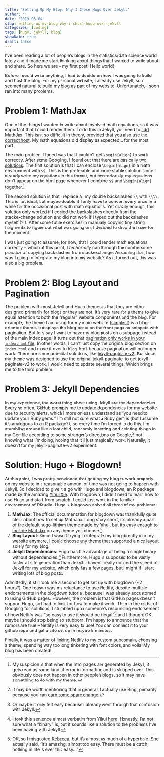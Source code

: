 ```yaml
---
title: 'Setting Up My Blog: Why I Chose Hugo Over Jekyll'
author: ''
date: '2019-03-06'
slug: setting-up-my-blog-why-i-chose-hugo-over-jekyll
categories: [coding]
tags: [hugo, jekyll, blog]
showDate: true
draft: false
---
```


I've been reading a lot of people's blogs in the statistics/data science world lately and it made me start thinking about things that I wanted to write about and share. So here we are -- my first post! Hello world!

Before I could write anything, I had to decide on how I was going to build and host the blog. For my personal website, I already use Jekyll, so it seemed natural to build my blog as part of my website. Unfortunately, I soon ran into many problems.

# Problem 1: MathJax

One of the things I wanted to write about involved math equations, so it was important that I could render them. To do this in Jekyll, you need to [add MathJax](http://sgeos.GitHub.io/GitHub/jekyll/2016/08/21/adding_MathJax_to_a_jekyll_GitHub_pages_blog.html). This isn't so difficult in theory, provided that you also use the [correct host](https://www.MathJax.org/cdn-shutting-down/). My math equations did display as expected... for the most part.

The main problem I faced was that I couldn't get `\begin{align}` to work correctly. After some Googling, I found out that there are basically [two solutions](https://math.meta.stackexchange.com/questions/3514/using-the-align-environment). The first solution is that I can enclose `\begin{align}` in a math environment with `$$`. This is the preferable and more stable solution since I already write my equations in this format, but mysteriously, my equations don't appear on the html page whenever I combine `$$` and `\begin{align}` together.^[My suspicion is that when the html pages are generated by Jekyll, it gets read as some kind of error in formatting and is skipped over. This obviously does not happen in other people's blogs, so it may have something to do with my theme.] 

The second solution is that I replace all my double backslashes `\\` with `\\\\`. This is not ideal, but maybe doable if I only have to convert every once in a while for the occasional post with math equations. Yet crazily enough, this solution only worked if I copied the backslashes directly from the stackexchange solution and did not work if I typed out the backslashes myself (?!). After some futile exercises in manually copying tiny string fragments to figure out what was going on, I decided to drop the issue for the moment. 

I was just going to assume, for now, that I could render math equations correctly -- which at this point, I *technically* can through the cumbersome practice of copying backslashes from stackexchange. Assuming that, how was I going to integrate my blog into my website? As it turned out, this was also a big problem.

# Problem 2: Blog Layout and Pagination

The problem with most Jekyll and Hugo themes is that they are either designed primarily for blogs or they are not. It's very rare for a theme to give equal attention to both the "regular" website components and the blog. For example, the theme I am using for my main website ([simplest](https://GitHub.com/nandomoreirame/simplest)) is a blog-oriented theme. It displays the blog posts on the front page as snippets with pagination. But let's say I want to have my blog posts on a subpage instead of the main index page. It turns out that [pagination only works in your `index.html` file](https://stackoverflow.com/questions/20829006/jekyll-paginator-not-working). In other words, I can't just copy the original blog section on `index.html` and move it over to `blog.html` because pagination will no longer work. There are some potential solutions, like [jekyll-paginate-v2](https://GitHub.com/sverrirs/jekyll-paginate-v2). But since my theme was designed to use the original jekyll-paginate, to get jekyll-paginate-v2 to work, I would need to update several things. Which brings me to the third problem.

# Problem 3: Jekyll Dependencies

In my experience, the worst thing about using Jekyll are the dependencies. Every so often, GitHub prompts me to update dependencies for my website due to security alerts, which I more or less understand as "you need to update your Ruby gems." I'm still not sure what a Ruby gem is (but I assume it's analogous to an R package?), so every time I'm forced to do this, I'm stumbling around like a lost child, randomly inserting and deleting things in my Gemfile according to some stranger's directions on Google,^[It may be worth mentioning that in general, I actually use Bing, primarily because you can [earn some spare change](https://www.microsoft.com/en-us/rewards?rtc=1).] not knowing what I'm doing, hoping that it'll just magically work. Naturally, it doesn't for my jekyll-paginate-v2 experiment.

# Solution: Hugo + Blogdown!

At this point, I was pretty convinced that getting my blog to work properly on my website in a reasonable amount of time was not going to happen with Jekyll. So I decided to give it a go with Hugo and blogdown, an R package made by the amazing [Yihui Xie](https://yihui.name/). With blogdown, I didn't need to learn how to use Hugo and start from scratch. I could just work in the familiar environment of RStudio. Hugo + blogdown solved all three of my problems: 

1. **MathJax**: The official documentation for blogdown was thankfully quite clear about how to set up MathJax. Long story short, it's already a part of the default hugo-lithium theme made by Yihui, but it's easy enough to [include MathJax](https://bookdown.org/yihui/blogdown/templates.html#how-to) on any theme you choose.^[Or maybe it only felt easy because I already went through that confusion with Jekyll.]
2. **Blog Layout**: Since I wasn't trying to integrate my blog directly into my website anymore, I could choose any theme that supported a nice layout solely for my blog.
3. **Jekyll Dependencies**: Hugo has the advantage of being a single binary without dependencies.^[I took this sentence almost verbatim from Yihui [here](https://yihui.name/en/2017/12/blogdown-book/). Honestly, I'm not sure what a "binary" is, but it sounds like a solution to the problems I've been having with Jekyll.] Furthermore, Hugo is supposed to be vastly faster at site generation than Jekyll. I haven't really noticed the speed of Jekyll for my website, which only has a few pages, but I might if I start writing lots of blog posts.

Admittedly, it still took me a second to get set up with blogdown (~2 hours?). One reason was my reluctance to use Netlify, despite multiple endorsements in the blogdown tutorial, because I was already accustomed to using GitHub pages. However, the problem is that GitHub pages doesn't support Hugo, so I had to look for how to make it work. Then in the midst of Googling for solutions, I stumbled upon someone's resounding endorsement of how Netlify  was "so easy to use it should be illegal"^[OK, so I misquoted [Rebecca](http://www.rebeccabarter.com/blog/2017-06-29-website/), but it's almost as much of a hyperbole. She actually said, "It’s amazing, almost too easy. There must be a catch; nothing in life is ever this easy…"] and I thought OK, maybe I should stop being so stubborn. I'm happy to announce that the rumors are true -- Netlify is very easy to use! You can connect it to your github repo and get a site set up in maybe 5 minutes.

Finally, it was a matter of linking Netlify to my custom subdomain, choosing a theme, spending way too long tinkering with font colors, and voila! My blog has been created!